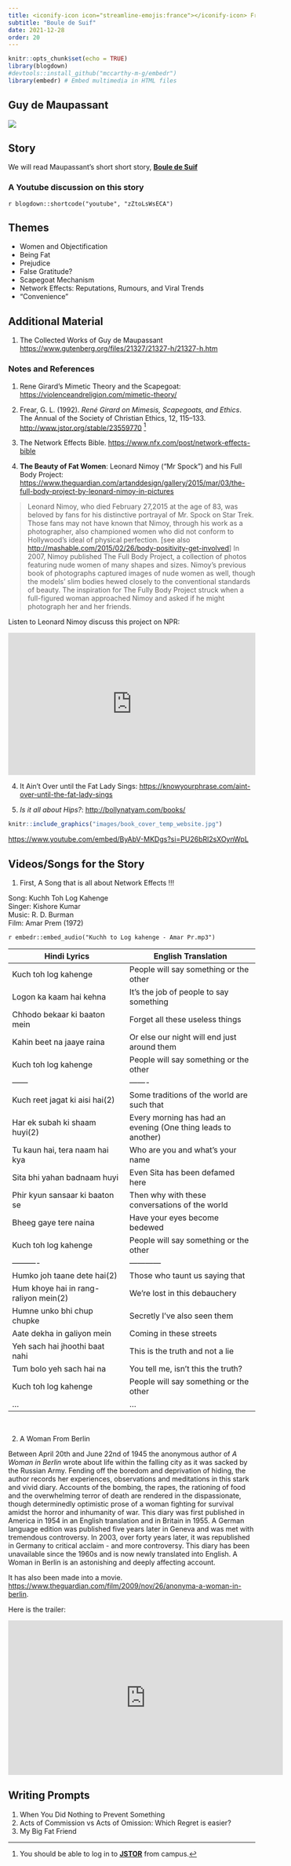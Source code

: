 ```yaml
---
title: <iconify-icon icon="streamline-emojis:france"></iconify-icon> France - Guy de Maupassant
subtitle: "Boule de Suif"
date: 2021-12-28
order: 20
---
```


```r
knitr::opts_chunk$set(echo = TRUE)
library(blogdown)
#devtools::install_github("mccarthy-m-g/embedr")
library(embedr) # Embed multimedia in HTML files

```

## Guy de Maupassant

![](featured.jpg)

## Story

We will read Maupassant's short short story, <u>[**Boule de
Suif**](/pdf/ISTW/BouleDeSuif-Maupassant.pdf)</u>

### A Youtube discussion on this story

`r blogdown::shortcode("youtube", "zZtoLsWsECA")`

## Themes

-   Women and Objectification
-   Being Fat
-   Prejudice
-   False Gratitude?
-   Scapegoat Mechanism
-   Network Effects: Reputations, Rumours, and Viral Trends
-   "Convenience"

## Additional Material

1.  The Collected Works of Guy de Maupassant
    <u><https://www.gutenberg.org/files/21327/21327-h/21327-h.htm></u>

### Notes and References

1.  Rene Girard's Mimetic Theory and the Scapegoat:
    <u><https://violenceandreligion.com/mimetic-theory/></u>

2.  Frear, G. L. (1992). *René Girard on Mimesis, Scapegoats, and
    Ethics*. The Annual of the Society of Christian Ethics, 12, 115–133.
    <u><http://www.jstor.org/stable/23559770></u> [^1]

3.  The Network Effects Bible.
    <u><https://www.nfx.com/post/network-effects-bible></u>

4.  **The Beauty of Fat Women**: Leonard Nimoy ("Mr Spock") and his Full Body Project:
    <u><https://www.theguardian.com/artanddesign/gallery/2015/mar/03/the-full-body-project-by-leonard-nimoy-in-pictures></u>

[^1]: You should be able to log in to
    <u>[**JSTOR**](https://jstor.org)</u> from campus.

> Leonard Nimoy, who died February 27,2015 at the age of 83, was beloved
> by fans for his distinctive portrayal of Mr. Spock on Star Trek. Those
> fans may not have known that Nimoy, through his work as a
> photographer, also championed women who did not conform to Hollywood's
> ideal of physical perfection. [see also
> <u><http://mashable.com/2015/02/26/body-positivity-get-involved></u>]
> In 2007, Nimoy published The Full Body Project, a collection of photos
> featuring nude women of many shapes and sizes. Nimoy's previous book
> of photographs captured images of nude women as well, though the
> models' slim bodies hewed closely to the conventional standards of
> beauty. The inspiration for The Fully Body Project struck when a
> full-figured woman approached Nimoy and asked if he might photograph
> her and her friends.

Listen to Leonard Nimoy discuss this project on NPR:

<iframe src="https://www.npr.org/player/embed/15912659/15912667" width="100%" height="290" frameborder="0" scrolling="no" title="NPR embedded audio player">
</iframe>

4.  It Ain't Over until the Fat Lady Sings:
    <u><https://knowyourphrase.com/aint-over-until-the-fat-lady-sings></u>

5.  *Is it all about Hips?*: <u><http://bollynatyam.com/books/></u>

```r
knitr::include_graphics("images/book_cover_temp_website.jpg")
```

<u><https://www.youtube.com/embed/ByAbV-MKDgs?si=PU26bRl2sXOynWpL></u>

## Videos/Songs for the Story

1.  First, A Song that is all about Network Effects !!!

Song: Kuchh Toh Log Kahenge\
Singer: Kishore Kumar\
Music: R. D. Burman\
Film: Amar Prem (1972)\

`r embedr::embed_audio("Kuchh to Log kahenge - Amar Pr.mp3")`


| Hindi Lyrics                          | English Translation                                           |
|-----------------------------------|--------------------------------------|
| Kuch toh log kahenge                  | People will say something or the other                        |
| Logon ka kaam hai kehna               | It's the job of people to say something                       |
| Chhodo bekaar ki baaton mein          | Forget all these useless things                               |
| Kahin beet na jaaye raina             | Or else our night will end just around them                   |
| Kuch toh log kahenge                  | People will say something or the other                        |
| ------                                | -------                                                       |
| Kuch reet jagat ki aisi hai(2)        | Some traditions of the world are such that                    |
| Har ek subah ki shaam huyi(2)         | Every morning has had an evening (One thing leads to another) |
| Tu kaun hai, tera naam hai kya        | Who are you and what's your name                              |
| Sita bhi yahan badnaam huyi           | Even Sita has been defamed here                               |
| Phir kyun sansaar ki baaton se        | Then why with these conversations of the world                |
| Bheeg gaye tere naina                 | Have your eyes become bedewed                                 |
| Kuch toh log kahenge                  | People will say something or the other                        |
| ----------                            | ------------                                                  |
| Humko joh taane dete hai(2)           | Those who taunt us saying that                                |
| Hum khoye hai in rang-raliyon mein(2) | We're lost in this debauchery                                 |
| Humne unko bhi chup chupke            | Secretly I've also seen them                                  |
| Aate dekha in galiyon mein            | Coming in these streets                                       |
| Yeh sach hai jhoothi baat nahi        | This is the truth and not a lie                               |
| Tum bolo yeh sach hai na              | You tell me, isn't this the truth?                            |
| Kuch toh log kahenge                  | People will say something or the other                        |
| ...                                   | ...                                                           |

<br>

2.  A Woman From Berlin

Between April 20th and June 22nd of 1945 the anonymous author of *A
Woman in Berlin* wrote about life within the falling city as it was
sacked by the Russian Army. Fending off the boredom and deprivation of
hiding, the author records her experiences, observations and meditations
in this stark and vivid diary. Accounts of the bombing, the rapes, the
rationing of food and the overwhelming terror of death are rendered in
the dispassionate, though determinedly optimistic prose of a woman
fighting for survival amidst the horror and inhumanity of war. This
diary was first published in America in 1954 in an English translation
and in Britain in 1955. A German language edition was published five
years later in Geneva and was met with tremendous controversy. In 2003,
over forty years later, it was republished in Germany to critical
acclaim - and more controversy. This diary has been unavailable since
the 1960s and is now newly translated into English. A Woman in Berlin is
an astonishing and deeply affecting account.

It has also been made into a movie.
<u><https://www.theguardian.com/film/2009/nov/26/anonyma-a-woman-in-berlin></u>.

Here is the trailer:

<iframe width="560" height="315" src="https://www.youtube.com/embed/xEZxcSf9HwM?si=RjKW33TpuFjZont7" title="YouTube video player" frameborder="0" allow="accelerometer; autoplay; clipboard-write; encrypted-media; gyroscope; picture-in-picture; web-share" allowfullscreen>
</iframe>

## Writing Prompts

1.  When You Did Nothing to Prevent Something
2.  Acts of Commission vs Acts of Omission: Which Regret is easier?
3.  My Big Fat Friend
